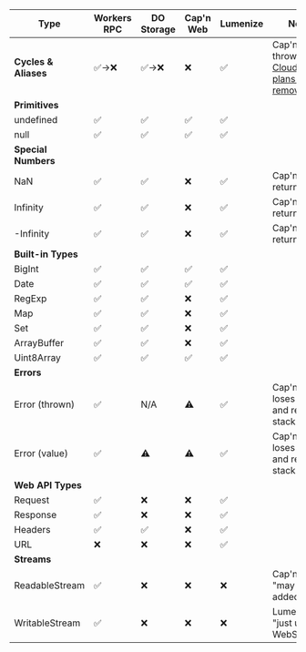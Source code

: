 | Type | Workers RPC | DO Storage | Cap'n Web | Lumenize | Notes |
|------|-------------|------------|-----------|----------|-------|
| **Cycles & Aliases** | ✅→❌ | ✅→❌ | ❌ | ✅ | Cap'n Web throws error<br />[Cloudflare plans to remove](https://github.com/cloudflare/capnweb/tree/main#cloudflare-workers-rpc-interoperability) |
| **Primitives** | | | | | |
| undefined | ✅ | ✅ | ✅ | ✅ | |
| null | ✅ | ✅ | ✅ | ✅ | |
| **Special Numbers** | | | | | |
| NaN | ✅ | ✅ | ❌ | ✅ | Cap'n Web returns null |
| Infinity | ✅ | ✅ | ❌ | ✅ | Cap'n Web returns null |
| -Infinity | ✅ | ✅ | ❌ | ✅ | Cap'n Web returns null |
| **Built-in Types** | | | | | |
| BigInt | ✅ | ✅ | ✅ | ✅ | |
| Date | ✅ | ✅ | ✅ | ✅ | |
| RegExp | ✅ | ✅ | ❌ | ✅ | |
| Map | ✅ | ✅ | ❌ | ✅ | |
| Set | ✅ | ✅ | ❌ | ✅ | |
| ArrayBuffer | ✅ | ✅ | ❌ | ✅ | |
| Uint8Array | ✅ | ✅ | ✅ | ✅ | |
| **Errors** | | | | | |
| Error (thrown) | ✅ | N/A | ⚠️ | ✅ | Cap'n Web loses name and remote stack |
| Error (value) | ✅ | ⚠️ | ⚠️ | ✅ | Cap'n Web loses name and remote stack |
| **Web API Types** | | | | | |
| Request | ✅ | ❌ | ❌ | ✅ | |
| Response | ✅ | ❌ | ❌ | ✅ | |
| Headers | ✅ | ✅ | ❌ | ✅ | |
| URL | ❌ | ❌ | ❌ | ✅ | |
| **Streams** | | | | | |
| ReadableStream | ✅ | ❌ | ❌ | ❌ | Cap'n Web: "may be added" |
| WritableStream | ✅ | ❌ | ❌ | ❌ | Lumenize: "just use WebSockets" |

